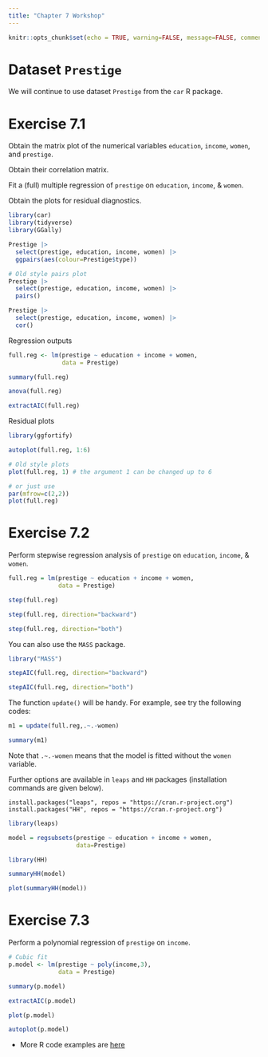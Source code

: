 ```yaml
---
title: "Chapter 7 Workshop"
---
```


```r
knitr::opts_chunk$set(echo = TRUE, warning=FALSE, message=FALSE, comment=NA, fig.show="hide")
```

# Dataset **`Prestige`**

We will continue to use dataset `Prestige` from the `car`	R package. 


# Exercise 7.1 {-}

Obtain the matrix plot of the numerical variables `education`, `income`, `women`, and `prestige`.

Obtain their correlation matrix.

Fit a (full) multiple regression of  `prestige` on `education`, `income`, & `women`. 

Obtain the plots for residual diagnostics.

```r
library(car)
library(tidyverse)
library(GGally)

Prestige |> 
  select(prestige, education, income, women) |> 
  ggpairs(aes(colour=Prestige$type))
```

```r
# Old style pairs plot
Prestige |> 
  select(prestige, education, income, women) |>
  pairs()

Prestige |> 
  select(prestige, education, income, women) |>
  cor()
```

Regression outputs

```r
full.reg <- lm(prestige ~ education + income + women,
               data = Prestige)

summary(full.reg)

anova(full.reg)

extractAIC(full.reg)
```

Residual plots

```r
library(ggfortify)

autoplot(full.reg, 1:6)
```



```r
# Old style plots
plot(full.reg, 1) # the argument 1 can be changed up to 6

# or just use
par(mfrow=c(2,2))
plot(full.reg)
```




# Exercise 7.2 {-}

Perform stepwise regression analysis of `prestige` on `education`, `income`, & `women`. 

```r
full.reg = lm(prestige ~ education + income + women,
              data = Prestige)

step(full.reg)

step(full.reg, direction="backward")

step(full.reg, direction="both")
```

You can also use the `MASS` package.

```r
library("MASS")

stepAIC(full.reg, direction="backward")

stepAIC(full.reg, direction="both")

```

The function `update()` will be handy. For example, see try the following codes:

```r
m1 = update(full.reg,.~.-women)

summary(m1)
```

Note that `.~.-women` means that the model is fitted without the `women` variable.

Further options are available in `leaps` and `HH` packages 
(installation commands are given below).

`install.packages("leaps", repos = "https://cran.r-project.org")`
`install.packages("HH", repos = "https://cran.r-project.org")`

```r
library(leaps)

model = regsubsets(prestige ~ education + income + women, 
                   data=Prestige)

library(HH)

summaryHH(model)

plot(summaryHH(model))
```


# Exercise 7.3 {-}

Perform a polynomial regression of `prestige` on `income`. 


```r
# Cubic fit
p.model <- lm(prestige ~ poly(income,3),
              data = Prestige)

summary(p.model)

extractAIC(p.model)

plot(p.model)

autoplot(p.model)
```


+ More R code examples are [here](../exercises/Chap7more.R)


